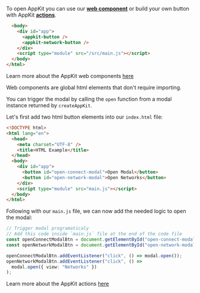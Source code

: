 To open AppKit you can use our [**web component**](/appkit/javascript/core/components) or build your own button with AppKit [**actions**](/appkit/javascript/core/actions#open-and-close-the-modal).

<Tabs>
<Tab title="Web Component">

```html {3,4}
  <body>
    <div id="app">
      <appkit-button />
      <appkit-network-button />
    </div>
    <script type="module" src="/src/main.js"></script>
  </body>
</html>
```

Learn more about the AppKit web components [here](/appkit/javascript/core/components)

<Info>
Web components are global html elements that don't require importing.
</Info>

</Tab>
<Tab title="Actions">

You can trigger the modal by calling the `open` function from a modal instance returned by `createAppKit`.

Let's first add two html button elements into our `index.html` file:

```html {9,10}
<!DOCTYPE html>
<html lang="en">
  <head>
    <meta charset="UTF-8" />
    <title>HTML Example</title>
  </head>
  <body>
    <div id="app">
      <button id="open-connect-modal">Open Modal</button>
      <button id="open-network-modal">Open Networks</button>
    </div>
    <script type="module" src="main.js"></script>
  </body>
</html>
```

Following with our `main.js` file, we can now add the needed logic to open the modal:

```ts
// Trigger modal programaticaly
// Add this code inside `main.js` file at the end of the code file
const openConnectModalBtn = document.getElementById("open-connect-modal");
const openNetworkModalBtn = document.getElementById("open-network-modal");

openConnectModalBtn.addEventListener("click", () => modal.open());
openNetworkModalBtn.addEventListener("click", () =>
  modal.open({ view: "Networks" })
);
```

Learn more about the AppKit actions [here](/appkit/javascript/core/actions)

</Tab>
</Tabs>

